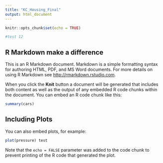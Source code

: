 ```yaml
---
title: "KC_Housing_Final"
output: html_document
---
```


```r
knitr::opts_chunk$set(echo = TRUE)

#test 12

```

## R Markdown   make a difference

This is an R Markdown document. Markdown is a simple formatting syntax for authoring HTML, PDF, and MS Word documents. For more details on using R Markdown see <http://rmarkdown.rstudio.com>.

When you click the **Knit** button a document will be generated that includes both content as well as the output of any embedded R code chunks within the document. You can embed an R code chunk like this:

```r
summary(cars)
```

## Including Plots

You can also embed plots, for example:

```r
plot(pressure) test
```

Note that the `echo = FALSE` parameter was added to the code chunk to prevent printing of the R code that generated the plot.
